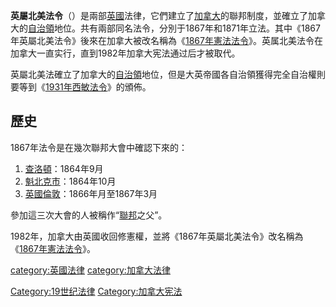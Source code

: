 {{about|英國國會歷史上通過的所有英屬北美法令|於1867年通過的的英屬北美法令|1867年憲法法令}}
{{legal}}
'''英屬北美法令'''（{{Lang-en|British North America Acts}}）是兩部[[英國|英國]]法律，它們建立了[[加拿大|加拿大]]的聯邦制度，並確立了加拿大的[[自治領|自治領]]地位。共有兩部同名法令，分別于1867年和1871年立法。其中《1867年英屬北美法令》後來在加拿大被改名稱為《[[1867年憲法法令|1867年憲法法令]]》。英属北美法令在加拿大一直实行，直到1982年加拿大宪法通过后才被取代。

英屬北美法確立了加拿大的[[自治領|自治領]]地位，但是大英帝國各自治領獲得完全自治權則要等到《[[1931年西敏法令|1931年西敏法令]]》的頒佈。

== 歷史 ==

1867年法令是在幾次聯邦大會中確認下來的：
# [[查洛頓|查洛頓]]：1864年9月
# [[魁北克市|魁北克市]]：1864年10月
# [[英國|英國]][[倫敦|倫敦]]：1866年月至1867年3月

參加這三次大會的人被稱作“[[加拿大聯邦化|聯邦]]之父”。

1982年，加拿大由英國收回修憲權，並將《1867年英屬北美法令》改名稱為《[[1867年憲法法令|1867年憲法法令]]》。

[[Category:19世纪法律|Category:19世纪法律]]
[[category:英國法律|category:英國法律]]
[[category:加拿大法律|category:加拿大法律]]
[[Category:加拿大宪法|Category:加拿大宪法]]